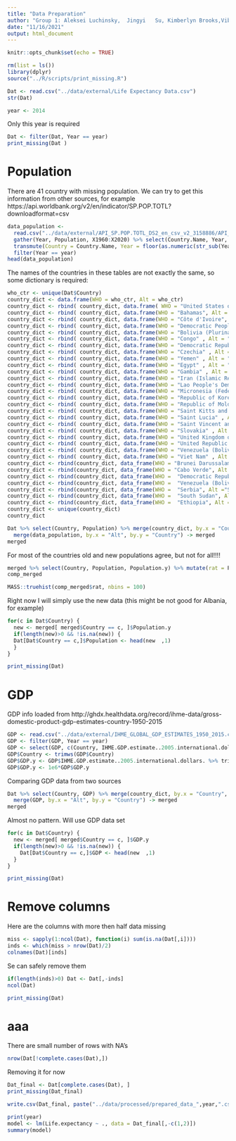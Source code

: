 ```yaml
---
title: "Data Preparation"
author: "Group 1: Aleksei Luchinsky,  Jingyi   Su, Kimberlyn Brooks,Vibhuti Chandna"
date: "11/16/2021"
output: html_document
---
```


```r
knitr::opts_chunk$set(echo = TRUE)
```

```r
rm(list = ls())
library(dplyr)
source("../R/scripts/print_missing.R")
```


```r
Dat <- read.csv("../data/external/Life Expectancy Data.csv")
str(Dat)
```

```r
year <- 2014
```


Only this year is required

```r
Dat <- filter(Dat, Year == year)
print_missing(Dat )
```


# Population

There are 41 country with missing population. We can try to get this information from other sources, for example https://api.worldbank.org/v2/en/indicator/SP.POP.TOTL?downloadformat=csv


```r
data_population <- 
  read.csv("../data/external/API_SP.POP.TOTL_DS2_en_csv_v2_3158886/API_SP.POP.TOTL_DS2_en_csv_v2_3158886.csv", skip = 3) %>% 
  gather(Year, Population, X1960:X2020) %>% select(Country.Name, Year, Population) %>% 
  transmute(Country = Country.Name, Year = floor(as.numeric(str_sub(Year, 2, 5))), Population.y = Population) %>% 
  filter(Year == year)
head(data_population)
```

The names of the countries in these tables are not exactly the same, so some dictionary is required:

```r
who_ctr <- unique(Dat$Country)
country_dict <- data.frame(WHO = who_ctr, Alt = who_ctr)
country_dict <- rbind( country_dict, data.frame( WHO = "United States of America", Alt = "United States"))
country_dict <- rbind( country_dict, data.frame(WHO = "Bahamas", Alt = "Bahamas, The" ))
country_dict <- rbind( country_dict, data.frame(WHO = "Côte d'Ivoire", Alt = "Cote d'Ivoire"))
country_dict <- rbind( country_dict, data.frame(WHO = "Democratic People's Republic of Korea" , Alt = "Korea, Dem. People's Rep."))
country_dict <- rbind( country_dict, data.frame(WHO = "Bolivia (Plurinational State of)" , Alt = "Bolivia"))
country_dict <- rbind( country_dict, data.frame(WHO = "Congo" , Alt = "Congo, Dem. Rep."))
country_dict <- rbind( country_dict, data.frame(WHO = "Democratic Republic of the Congo" , Alt = "Congo, Dem. Rep."))
country_dict <- rbind( country_dict, data.frame(WHO = "Czechia" , Alt = "Czech Republic"))
country_dict <- rbind( country_dict, data.frame(WHO = "Yemen" , Alt = "Yemen, Rep."))
country_dict <- rbind( country_dict, data.frame(WHO = "Egypt" , Alt = "Egypt, Arab Rep."))
country_dict <- rbind( country_dict, data.frame(WHO = "Gambia" , Alt = "Gambia, The"))
country_dict <- rbind( country_dict, data.frame(WHO = "Iran (Islamic Republic of)" , Alt = "Iran, Islamic Rep."))
country_dict <- rbind( country_dict, data.frame(WHO = "Lao People's Democratic Republic" , Alt = "Lao PDR"))
country_dict <- rbind( country_dict, data.frame(WHO = "Micronesia (Federated States of)" , Alt = "Micronesia, Fed. Sts."))
country_dict <- rbind( country_dict, data.frame(WHO = "Republic of Korea" , Alt = "Korea, Rep."))
country_dict <- rbind( country_dict, data.frame(WHO = "Republic of Moldova" , Alt = "Moldova"))
country_dict <- rbind( country_dict, data.frame(WHO = "Saint Kitts and Nevis" , Alt = "St. Kitts and Nevis"))
country_dict <- rbind( country_dict, data.frame(WHO = "Saint Lucia" , Alt = "St. Lucia"))
country_dict <- rbind( country_dict, data.frame(WHO = "Saint Vincent and the Grenadines" , Alt = "St. Vincent and the Grenadines"))
country_dict <- rbind( country_dict, data.frame(WHO = "Slovakia" , Alt = "Slovak Republic"))
country_dict <- rbind( country_dict, data.frame(WHO = "United Kingdom of Great Britain and Northern Ireland" , Alt = "United Kingdom"))
country_dict <- rbind( country_dict, data.frame(WHO = "United Republic of Tanzania" , Alt = "Tanzania"))
country_dict <- rbind( country_dict, data.frame(WHO = "Venezuela (Bolivarian Republic of)" , Alt = "Venezuela, RB"))
country_dict <- rbind( country_dict, data.frame(WHO = "Viet Nam" , Alt = "Vietnam"))
country_dict <- rbind(country_dict, data_frame(WHO = "Brunei Darussalam", Alt = "Brunei"))
country_dict <- rbind(country_dict, data_frame(WHO = "Cabo Verde", Alt ="Cape Verde"))
country_dict <- rbind(country_dict, data_frame(WHO =  "Democratic Republic of the Congo", Alt ="Congo, Rep."))
country_dict <- rbind(country_dict, data_frame(WHO =  "Venezuela (Bolivarian Republic of)", Alt ="Venezuela"))
country_dict <- rbind(country_dict, data_frame(WHO =  "Serbia", Alt ="Serbia, FR(Serbia/Montenegro)"))
country_dict <- rbind(country_dict, data_frame(WHO =  "South Sudan", Alt ="Fm Sudan"))
country_dict <- rbind(country_dict, data_frame(WHO =  "Ethiopia", Alt ="Ethiopia(excludes Eritrea)"))
country_dict <- unique(country_dict)
country_dict
```

```r
Dat %>% select(Country, Population) %>% merge(country_dict, by.x = "Country", by.y = "WHO" ) %>% 
  merge(data_population, by.x = "Alt", by.y = "Country") -> merged
merged
```

For most of the countries old and new populations agree, but not for all!!!!

```r
merged %>% select(Country, Population, Population.y) %>% mutate(rat = Population/Population.y) -> comp_merged
comp_merged
```

```r
MASS::truehist(comp_merged$rat, nbins = 100)
```


Right now I will simply use the new data (this might be not good for Albania, for example)

```r
for(c in Dat$Country) {
  new <- merged[ merged$Country == c, ]$Population.y
  if(length(new)>0 && !is.na(new)) {
  Dat[Dat$Country == c,]$Population <- head(new  ,1)
  }
}
```

```r
print_missing(Dat)
```

# GDP

GDP info loaded from http://ghdx.healthdata.org/record/ihme-data/gross-domestic-product-gdp-estimates-country-1950-2015

```r
GDP <- read.csv("../data/external/IHME_GLOBAL_GDP_ESTIMATES_1950_2015.csv")
GDP <- filter(GDP, Year == year)
GDP <- select(GDP, c(Country, IHME.GDP.estimate..2005.international.dollars. ))
GDP$Country <- trimws(GDP$Country)
GDP$GDP.y <- GDP$IHME.GDP.estimate..2005.international.dollars. %>% trimws %>% str_replace(",","") %>% as.numeric
GDP$GDP.y <- 1e6*GDP$GDP.y
```



Comparing GDP data from two sources

```r
Dat %>% select(Country, GDP) %>% merge(country_dict, by.x = "Country", by.y = "WHO" ) %>% 
  merge(GDP, by.x = "Alt", by.y = "Country") -> merged
merged
```

Almost no pattern. Will use GDP data set

```r
for(c in Dat$Country) {
  new <- merged[ merged$Country == c, ]$GDP.y
  if(length(new)>0 && !is.na(new)) {
    Dat[Dat$Country == c,]$GDP <- head(new  ,1)
  }
}
```



```r
print_missing(Dat)
```


# Remove columns

Here are the columns with more then half data missing

```r
miss <- sapply(1:ncol(Dat), function(i) sum(is.na(Dat[,i])))
inds <- which(miss > nrow(Dat)/2)
colnames(Dat)[inds]
```


Se can safely remove them

```r
if(length(inds)>0) Dat <- Dat[,-inds]
ncol(Dat)
```

```r
print_missing(Dat)
```



# aaa

There are small number of rows with NA's

```r
nrow(Dat[!complete.cases(Dat),])
```

Removing it for now

```r
Dat_final <- Dat[complete.cases(Dat), ]
print_missing(Dat_final)
```



```r
write.csv(Dat_final, paste("../data/processed/prepared_data_",year,".csv", sep=""))
```


```r
print(year)
model <- lm(Life.expectancy ~ ., data = Dat_final[,-c(1,2)])
summary(model)
```



